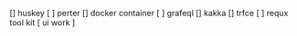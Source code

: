 []  huskey 
[ ] perter 
[] docker container 
[ ] grafeql
[] kakka
[] trfce 
[ ] requx tool kit 
[ ui work ]